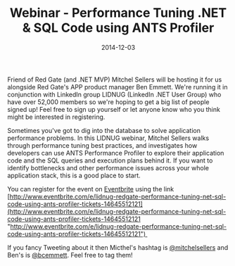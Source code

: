 ﻿---
title: 'Webinar - Performance Tuning .NET & SQL Code using ANTS Profiler'
date: 2014-12-03
tags: ['Events', 'Webinar', 'Red Gate']
draft: false
summary: 'Friend of Red Gate (and .NET MVP) Mitchel Sellers will be hosting it for us alongside Red Gate''s APP product manager Ben Emmett. We''re running it in conjunction with LinkedIn group LIDNUG (LinkedIn .NET User Group) who have over 52,000 members so we''re hoping to get a big list of people signed up! Feel free to sign up yourself or let anyone know who you think might be interested in registering.'
---


Friend of Red Gate (and .NET MVP) Mitchel Sellers will be hosting it for us alongside Red Gate's APP product manager Ben Emmett. We're running it in conjunction with LinkedIn group LIDNUG (LinkedIn .NET User Group) who have over 52,000 members so we're hoping to get a big list of people signed up! Feel free to sign up yourself or let anyone know who you think might be interested in registering.
 
Sometimes you've got to dig into the database to solve application performance problems. In this LIDNUG webinar, Mitchel Sellers walks through performance tuning best practices, and investigates how developers can use ANTS Performance Profiler to explore their application code and the SQL queries and execution plans behind it. If you want to identify bottlenecks and other performance issues across your whole application stack, this is a good place to start. 
 
You can register for the event on [Eventbrite](http://www.eventbrite.com/) using the link [http://www.eventbrite.com/e/lidnug-redgate-performance-tuning-net-sql-code-using-ants-profiler-tickets-14645512121](http://www.eventbrite.com/e/lidnug-redgate-performance-tuning-net-sql-code-using-ants-profiler-tickets-14645512121 "http://www.eventbrite.com/e/lidnug-redgate-performance-tuning-net-sql-code-using-ants-profiler-tickets-14645512121") 
 
If you fancy Tweeting about it then Micthel's hashtag is [@mitchelsellers](https://twitter.com/mitchelsellers) and Ben's is [@bcemmett](https://twitter.com/bcemmett). Feel free to tag them!

